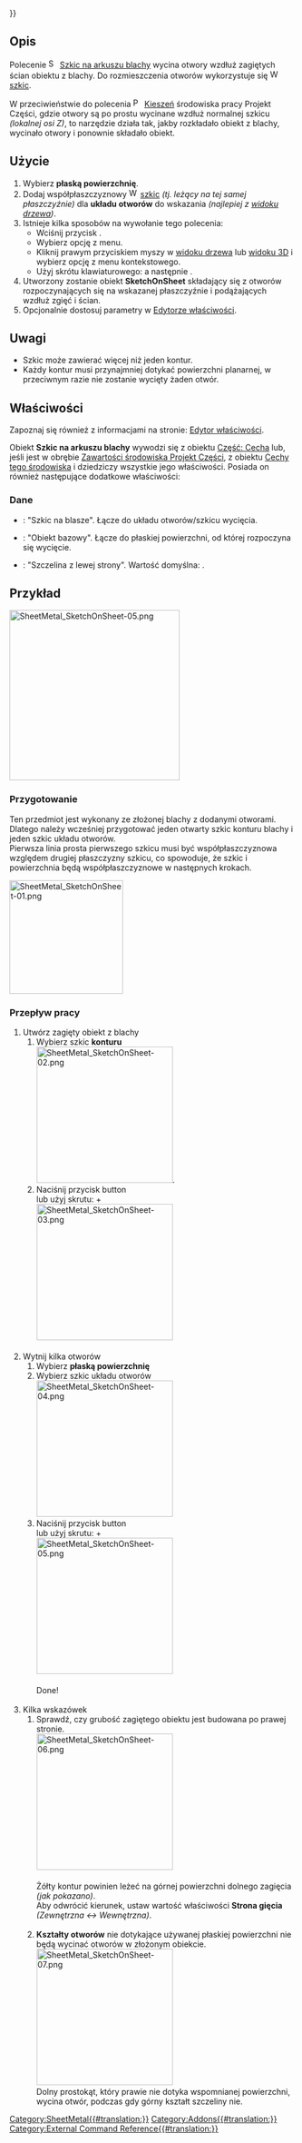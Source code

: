 {{UnfinishedDocu{{#translation:}}}}
<languages/>

{{Docnav/pl
|[[SheetMetal_AddBend/pl|Wykonaj zagięcie]]
|[[SheetMetal_AddCutout/pl|Dodaj wycięcie]]
|[[SheetMetal_Workbench/pl|środowisko pracy Arkusz Blachy ]]
|IconL=SheetMetal_AddBend.svg
|IconR=SheetMetal_AddCutout.svg
|IconC=Sheetmetal_workbench_icon.svg
}}

{{GuiCommand/pl
|Name=SheetMetal SketchOnSheet
|Name/pl=Arkusz Blachy: Szkic na arkuszu blachy
|MenuLocation=SheetMetal → Szkic na arkuszu blachy
|Workbenches=[[SheetMetal_Workbench/pl|Arkusz Blachy]]
|Shortcut={{KEY|M}} {{KEY|S}}
}}

<span id="Description"></span>
==Opis==

<div class="mw-translate-fuzzy">
Polecenie [[Image:SheetMetal_SketchOnSheet.svg|16px]] [[SheetMetal_SketchOnSheet/pl|Szkic na arkuszu blachy]] wycina otwory wzdłuż zagiętych ścian obiektu z blachy. Do rozmieszczenia otworów wykorzystuje się [[Image:Workbench_Sketcher.svg|16px]] [[Sketcher_Workbench/pl|szkic]].
</div>

W przeciwieństwie do polecenia [[Image:PartDesign_Pocket.svg|16px]] [[PartDesign_Pocket/pl|Kieszeń]] środowiska pracy Projekt Części, gdzie otwory są po prostu wycinane wzdłuż normalnej szkicu ''(lokalnej osi Z)'', to narzędzie działa tak, jakby rozkładało obiekt z blachy, wycinało otwory i ponownie składało obiekt.

<span id="Usage"></span>
==Użycie==

# Wybierz '''płaską powierzchnię'''.
# Dodaj współpłaszczyznowy [[Image:Workbench_Sketcher.svg|16px]] [[Sketcher_Workbench/pl|szkic]] ''(tj. leżący na tej samej płaszczyźnie)'' dla '''układu otworów''' do wskazania ''(najlepiej z [[Tree_view/pl|widoku drzewa]])''.
# Istnieje kilka sposobów na wywołanie tego polecenia:
#* Wciśnij przycisk {{Button|[[Image:SheetMetal_SketchOnSheet.svg|16px]] [[SheetMetal_SketchOnSheet/pl|Szkic na arkuszu blachy]]}}.
#* Wybierz opcję {{MenuCommand|SheetMetal → [[Image:SheetMetal_SketchOnSheet.svg|16px]] Szkic na arkuszu blachy}} z menu.
#* Kliknij prawym przyciskiem myszy w [[Tree_view/pl|widoku drzewa]] lub [[3D_view/pl|widoku 3D]] i wybierz opcję {{MenuCommand|SheetMetal → [[Image:SheetMetal_SketchOnSheet.svg|16px]] Szkic na arkuszu blachy}} z menu kontekstowego.
#* Użyj skrótu klawiaturowego: {{KEY|M}} a następnie {{KEY|S}}.
# Utworzony zostanie obiekt '''SketchOnSheet''' składający się z otworów rozpoczynających się na wskazanej płaszczyźnie i podążających wzdłuż zgięć i ścian.
# Opcjonalnie dostosuj parametry w [[Property_editor/pl|Edytorze właściwości]].

<span id="Notes"></span>
==Uwagi==

* Szkic może zawierać więcej niż jeden kontur.
* Każdy kontur musi przynajmniej dotykać powierzchni planarnej, w przeciwnym razie nie zostanie wycięty żaden otwór.

<span id="Properties"></span>
==Właściwości==

Zapoznaj się również z informacjami na stronie: [[Property_editor/pl|Edytor właściwości]].

Obiekt '''Szkic na arkuszu blachy''' wywodzi się z obiektu [[Part_Feature/pl|Część: Cecha]] lub, jeśli jest w obrębie [[PartDesign_Body/pl|Zawartości środowiska Projekt Części]], z obiektu [[PartDesign_Feature/pl|Cechy tego środowiska]] i dziedziczy wszystkie jego właściwości. Posiada on również następujące dodatkowe właściwości:

<span id="Data"></span>
===Dane===

{{Properties_Title|Parametry}}

* {{PropertyData|Szkic|Link}}: "Szkic na blasze". Łącze do układu otworów/szkicu wycięcia.
* {{PropertyData|Obiekt bazowy|LinkSub}}: "Obiekt bazowy". Łącze do płaskiej powierzchni, od której rozpoczyna się wycięcie.
* {{PropertyData|Współczynnik K|FloatConstraint}}: "Szczelina z lewej strony". Wartość domyślna: {{value|0,50}}.

<span id="Example"></span>
==Przykład==

[[Image:SheetMetal_SketchOnSheet-05.png|300px]]
{{Caption|Prosta rzecz do zrobienia}}

<div class="mw-collapsible mw-collapsed">
<div class="mw-collapsible-content">
===Przygotowanie===

Ten przedmiot jest wykonany ze złożonej blachy z dodanymi otworami. <br>
Dlatego należy wcześniej przygotować jeden otwarty szkic konturu blachy i jeden szkic układu otworów. <br>
Pierwsza linia prosta pierwszego szkicu musi być współpłaszczyznowa względem drugiej płaszczyzny szkicu, co spowoduje, że szkic i powierzchnia będą współpłaszczyznowe w następnych krokach.

[[Image:SheetMetal_SketchOnSheet-01.png|200px]]
{{Caption|Tylko kontur i układ otworów}}

<span id="Workflow"></span>
===Przepływ pracy===

# Utwórz zagięty obiekt z blachy
## Wybierz szkic '''konturu''' </br> [[Image:SheetMetal_SketchOnSheet-02.png|240px]]. 
## Naciśnij przycisk {{Button|[[Image:SheetMetal_AddBase.svg|16px]] [[SheetMetal_AddBase|Make Base Wall]]}} button <br> lub użyj skrutu: {{KEY|C}} + {{KEY|F}} </br> [[Image:SheetMetal_SketchOnSheet-03.png|240px]] <br> <br>
# Wytnij kilka otworów 
## Wybierz '''płaską powierzchnię'''
## Wybierz szkic układu otworów <br> [[Image:SheetMetal_SketchOnSheet-04.png|240px]]
## Naciśnij przycisk {{Button|[[Image:SheetMetal_SketchOnSheet.svg|16px]] [[SheetMetal_SketchOnSheet|Sketch On Sheet metal]]}} button <br>  lub użyj skrutu: {{KEY|M}} + {{KEY|S}} <br> [[Image:SheetMetal_SketchOnSheet-05.png|240px]] <br> <br> Done! </br> </br>
# Kilka wskazówek
## Sprawdź, czy grubość zagiętego obiektu jest budowana po prawej stronie. <br> [[Image:SheetMetal_SketchOnSheet-06.png|240px]]  <br><br> Żółty kontur powinien leżeć na górnej powierzchni dolnego zagięcia ''(jak pokazano)''.<br>  Aby odwrócić kierunek, ustaw wartość właściwości '''Strona gięcia''' ''(Zewnętrzna <-> Wewnętrzna)''.<br><br> 
## '''Kształty otworów''' nie dotykające używanej płaskiej powierzchni nie będą wycinać otworów w złożonym obiekcie. <br>  [[Image:SheetMetal_SketchOnSheet-07.png|240px]] <br> Dolny prostokąt, który prawie nie dotyka wspomnianej powierzchni, wycina otwór, podczas gdy górny kształt szczeliny nie.
</div> <!-- End of collapsible element for content section. Do not remove! -->
</div> <!-- End of collapsible element for ... section. Do not remove! -->


{{Docnav/pl
|[[SheetMetal_AddBend/pl|Wykonaj zagięcie]]
|[[SheetMetal_AddCutout/pl|Dodaj wycięcie]]
|[[SheetMetal_Workbench/pl|środowisko pracy Arkusz Blachy ]]
|IconL=SheetMetal_AddBend.svg
|IconR=SheetMetal_AddCutout.svg
|IconC=Sheetmetal_workbench_icon.svg
}}

[[Category:SheetMetal{{#translation:}}]]
[[Category:Addons{{#translation:}}]]
[[Category:External Command Reference{{#translation:}}]]